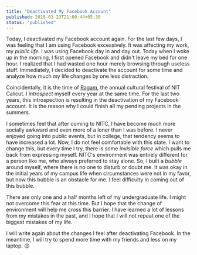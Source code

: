 ```yaml
---
title: "Deactivated My Facebook Account"
published: 2018-03-23T21:00:44+05:30
status: "published"
---
```


Today, I deactivated my Facebook account again. For the last few days, I was feeling that I am using Facebook excessively. It was affecting my work, my _public life_. I was using Facebook day in and day out. Today when I woke up in the morning, I first opened Facebook and didn't leave my bed for one hour. I realized that I had wasted one hour merely browsing through useless stuff. Immediately, I decided to deactivate the account for some time and analyze how much my life changes by one less distraction.

Coincidentally, it is the time of [Ragam](http://ragam.org.in/Main/), the annual cultural festival of NIT Calicut. I _introspect_ myself every year at the same time. For the last two years, this introspection is resulting in the deactivation of my Facebook account. It is the reason why I could finish all my pending projects in the summers.

I sometimes feel that after coming to NITC, I have become much more socially awkward and even more of a loner than I was before. I never enjoyed going into public events, but in college, that tendency seems to have increased a lot. Now, I do not feel comfortable with this state. I want to change this, but every time I try, there is some _invisible force_ which pulls me back from expressing myself. NITC's environment was entirely different for a person like me, who always preferred to stay alone. So, I built a _bubble_ around myself, where there is no one to disturb or doubt me. It was okay in the initial years of my campus life when circumstances were not in my favor, but now this bubble is an obstacle for me. I feel difficulty in coming out of this bubble.

There are only one and a half months left of my undergraduate life. I might not overcome this fear at this time. But I hope that the change of environment will help me cross this barrier. I have learned a lot of lessons from my mistakes in the past, and I hope that I will not repeat one of the biggest mistakes of my life.

I will write again about the changes I feel after deactivating Facebook. In the meantime, I will try to spend more time with my friends and less on my laptop. :relieved:

